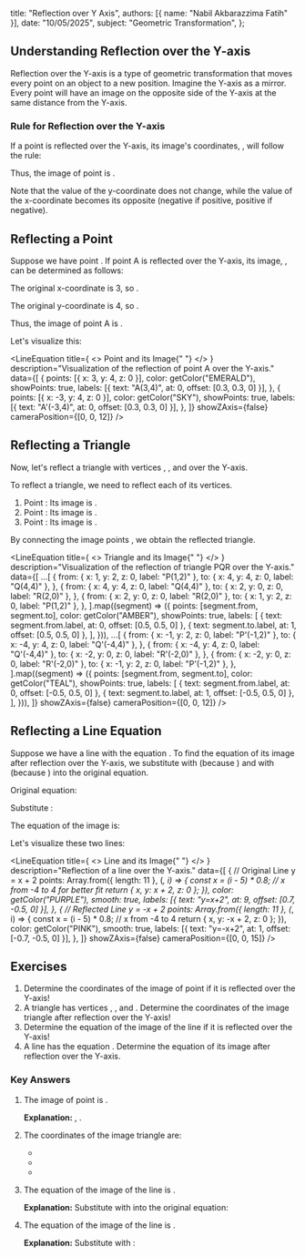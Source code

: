 
  title: "Reflection over Y Axis",
  authors: [{ name: "Nabil Akbarazzima Fatih" }],
  date: "10/05/2025",
  subject: "Geometric Transformation",
};

## Understanding Reflection over the Y-axis

Reflection over the Y-axis is a type of geometric transformation that moves every point on an object to a new position. Imagine the Y-axis as a mirror. Every point will have an image on the opposite side of the Y-axis at the same distance from the Y-axis.

### Rule for Reflection over the Y-axis

If a point <InlineMath math="P(x, y)" /> is reflected over the Y-axis, its image's coordinates, <InlineMath math="P'(x', y')" />, will follow the rule:

<div className="flex flex-col gap-4">
  <BlockMath math="x' = -x" />
  <BlockMath math="y' = y" />
</div>

Thus, the image of point <InlineMath math="P(x, y)" /> is <InlineMath math="P'(-x, y)" />.

Note that the value of the y-coordinate does not change, while the value of the x-coordinate becomes its opposite (negative if positive, positive if negative).

## Reflecting a Point

Suppose we have point <InlineMath math="A(3, 4)" />. If point A is reflected over the Y-axis, its image, <InlineMath math="A'" />, can be determined as follows:

The original x-coordinate is 3, so <InlineMath math="x' = -3" />.

The original y-coordinate is 4, so <InlineMath math="y' = 4" />.

Thus, the image of point A is <InlineMath math="A'(-3, 4)" />.

Let's visualize this:

<LineEquation
  title={
    <>
      Point <InlineMath math="A(3,4)" /> and its Image{" "}
      <InlineMath math="A'(-3,4)" />
    </>
  }
  description="Visualization of the reflection of point A over the Y-axis."
  data={[
    {
      points: [{ x: 3, y: 4, z: 0 }],
      color: getColor("EMERALD"),
      showPoints: true,
      labels: [{ text: "A(3,4)", at: 0, offset: [0.3, 0.3, 0] }],
    },
    {
      points: [{ x: -3, y: 4, z: 0 }],
      color: getColor("SKY"),
      showPoints: true,
      labels: [{ text: "A'(-3,4)", at: 0, offset: [0.3, 0.3, 0] }],
    },
  ]}
  showZAxis={false}
  cameraPosition={[0, 0, 12]}
/>

## Reflecting a Triangle

Now, let's reflect a triangle <InlineMath math="PQR" /> with vertices <InlineMath math="P(1, 2)" />, <InlineMath math="Q(4, 4)" />, and <InlineMath math="R(2, 0)" /> over the Y-axis.

To reflect a triangle, we need to reflect each of its vertices.

1.  Point <InlineMath math="P(1, 2)" />: Its image is <InlineMath math="P'(-1, 2)" />.
2.  Point <InlineMath math="Q(4, 4)" />: Its image is <InlineMath math="Q'(-4, 4)" />.
3.  Point <InlineMath math="R(2, 0)" />: Its image is <InlineMath math="R'(-2, 0)" />.

By connecting the image points <InlineMath math="P'Q'R'" />, we obtain the reflected triangle.

<LineEquation
  title={
    <>
      Triangle <InlineMath math="PQR" /> and its Image{" "}
      <InlineMath math="P'Q'R'" />
    </>
  }
  description="Visualization of the reflection of triangle PQR over the Y-axis."
  data={[
    ...[
      {
        from: { x: 1, y: 2, z: 0, label: "P(1,2)" },
        to: { x: 4, y: 4, z: 0, label: "Q(4,4)" },
      },
      {
        from: { x: 4, y: 4, z: 0, label: "Q(4,4)" },
        to: { x: 2, y: 0, z: 0, label: "R(2,0)" },
      },
      {
        from: { x: 2, y: 0, z: 0, label: "R(2,0)" },
        to: { x: 1, y: 2, z: 0, label: "P(1,2)" },
      },
    ].map((segment) => ({
      points: [segment.from, segment.to],
      color: getColor("AMBER"),
      showPoints: true,
      labels: [
        { text: segment.from.label, at: 0, offset: [0.5, 0.5, 0] },
        { text: segment.to.label, at: 1, offset: [0.5, 0.5, 0] },
      ],
    })),
    ...[
      {
        from: { x: -1, y: 2, z: 0, label: "P'(-1,2)" },
        to: { x: -4, y: 4, z: 0, label: "Q'(-4,4)" },
      },
      {
        from: { x: -4, y: 4, z: 0, label: "Q'(-4,4)" },
        to: { x: -2, y: 0, z: 0, label: "R'(-2,0)" },
      },
      {
        from: { x: -2, y: 0, z: 0, label: "R'(-2,0)" },
        to: { x: -1, y: 2, z: 0, label: "P'(-1,2)" },
      },
    ].map((segment) => ({
      points: [segment.from, segment.to],
      color: getColor("TEAL"),
      showPoints: true,
      labels: [
        { text: segment.from.label, at: 0, offset: [-0.5, 0.5, 0] },
        { text: segment.to.label, at: 1, offset: [-0.5, 0.5, 0] },
      ],
    })),
  ]}
  showZAxis={false}
  cameraPosition={[0, 0, 12]}
/>

## Reflecting a Line Equation

Suppose we have a line with the equation <InlineMath math="y = x + 2" />. To find the equation of its image after reflection over the Y-axis, we substitute <InlineMath math="x" /> with <InlineMath math="-x" /> (because <InlineMath math="x' = -x" />) and <InlineMath math="y" /> with <InlineMath math="y" /> (because <InlineMath math="y' = y" />) into the original equation.

Original equation:

<BlockMath math="y = x + 2" />

Substitute <InlineMath math="x \rightarrow -x" />:

<BlockMath math="y = (-x) + 2" />

The equation of the image is:

<BlockMath math="y = -x + 2" />

Let's visualize these two lines:

<LineEquation
  title={
    <>
      Line <InlineMath math="y = x + 2" /> and its Image{" "}
      <InlineMath math="y = -x + 2" />
    </>
  }
  description="Reflection of a line over the Y-axis."
  data={[
    {
      // Original Line y = x + 2
      points: Array.from({ length: 11 }, (_, i) => {
        const x = (i - 5) * 0.8; // x from -4 to 4 for better fit
        return { x, y: x + 2, z: 0 };
      }),
      color: getColor("PURPLE"),
      smooth: true,
      labels: [{ text: "y=x+2", at: 9, offset: [0.7, -0.5, 0] }],
    },
    {
      // Reflected Line y = -x + 2
      points: Array.from({ length: 11 }, (_, i) => {
        const x = (i - 5) * 0.8; // x from -4 to 4
        return { x, y: -x + 2, z: 0 };
      }),
      color: getColor("PINK"),
      smooth: true,
      labels: [{ text: "y=-x+2", at: 1, offset: [-0.7, -0.5, 0] }],
    },
  ]}
  showZAxis={false}
  cameraPosition={[0, 0, 15]}
/>

## Exercises

1.  Determine the coordinates of the image of point <InlineMath math="K(-5, 8)" /> if it is reflected over the Y-axis!
2.  A triangle <InlineMath math="ABC" /> has vertices <InlineMath math="A(2, 1)" />, <InlineMath math="B(5, 3)" />, and <InlineMath math="C(3, 6)" />. Determine the coordinates of the image triangle <InlineMath math="A'B'C'" /> after reflection over the Y-axis!
3.  Determine the equation of the image of the line <InlineMath math="3x - 2y + 6 = 0" /> if it is reflected over the Y-axis!
4.  A line has the equation <InlineMath math="y = -3x - 4" />. Determine the equation of its image after reflection over the Y-axis.

### Key Answers

1.  The image of point <InlineMath math="K(-5, 8)" /> is <InlineMath math="K'(5, 8)" />.

    **Explanation:** <InlineMath math="x' = -(-5) = 5" />, <InlineMath math="y' = 8" />.

2.  The coordinates of the image triangle <InlineMath math="A'B'C'" /> are:

    - <InlineMath math="A'(-2, 1)" />
    - <InlineMath math="B'(-5, 3)" />
    - <InlineMath math="C'(-3, 6)" />

3.  The equation of the image of the line <InlineMath math="3x - 2y + 6 = 0" /> is <InlineMath math="-3x - 2y + 6 = 0" />.

    **Explanation:** Substitute <InlineMath math="x" /> with <InlineMath math="-x" /> into the original equation:

    <div className="flex flex-col gap-4">
      <BlockMath math="3(-x) - 2y + 6 = 0" />
      <BlockMath math="-3x - 2y + 6 = 0" />
    </div>

4.  The equation of the image of the line <InlineMath math="y = -3x - 4" /> is <InlineMath math="y = 3x - 4" />.

    **Explanation:** Substitute <InlineMath math="x" /> with <InlineMath math="-x" />:

    <div className="flex flex-col gap-4">
      <BlockMath math="y = -3(-x) - 4" />
      <BlockMath math="y = 3x - 4" />
    </div>
